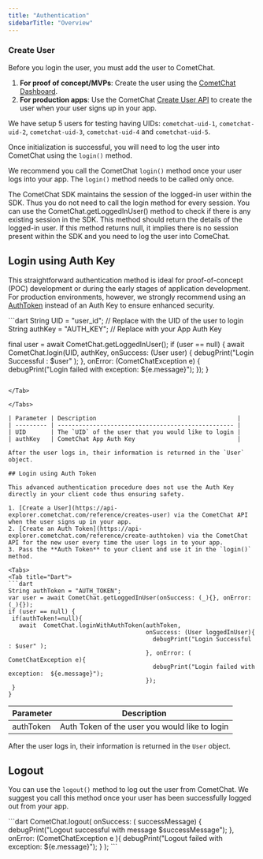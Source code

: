 ```yaml
---
title: "Authentication"
sidebarTitle: "Overview"
---
```




### Create User

Before you login the user, you must add the user to CometChat.

1. **For proof of concept/MVPs**: Create the user using the [CometChat Dashboard](https://app.cometchat.com/).
2. **For production apps**: Use the CometChat [Create User API](https://api-explorer.cometchat.com/reference/creates-user) to create the user when your user signs up in your app.

<Note>

We have setup 5 users for testing having UIDs: `cometchat-uid-1`, `cometchat-uid-2`, `cometchat-uid-3`, `cometchat-uid-4` and `cometchat-uid-5`.

</Note>

Once initialization is successful, you will need to log the user into CometChat using the `login()` method.

We recommend you call the CometChat `login()` method once your user logs into your app. The `login()` method needs to be called only once.

<Warning>

The CometChat SDK maintains the session of the logged-in user within the SDK. Thus you do not need to call the login method for every session. You can use the CometChat.getLoggedInUser() method to check if there is any existing session in the SDK. This method should return the details of the logged-in user. If this method returns null, it implies there is no session present within the SDK and you need to log the user into ComeChat.

</Warning>

## Login using Auth Key

This straightforward authentication method is ideal for proof-of-concept (POC) development or during the early stages of application development. For production environments, however, we strongly recommend using an [AuthToken](#login-using-auth-token) instead of an Auth Key to ensure enhanced security.

<Tabs>
<Tab title="Dart">
```dart
String UID = "user_id"; // Replace with the UID of the user to login
String authKey = "AUTH_KEY"; // Replace with your App Auth Key

final user = await CometChat.getLoggedInUser();
if (user == null) {
await CometChat.login(UID, authKey,
		onSuccess: (User user) {
			debugPrint("Login Successful : $user" );
		}, onError: (CometChatException e) {
			debugPrint("Login failed with exception:  ${e.message}");
		});
}
```

</Tab>

</Tabs>

| Parameter | Description                                        |
| --------- | -------------------------------------------------- |
| UID       | The `UID` of the user that you would like to login |
| authKey   | CometChat App Auth Key                             |

After the user logs in, their information is returned in the `User` object.

## Login using Auth Token

This advanced authentication procedure does not use the Auth Key directly in your client code thus ensuring safety.

1. [Create a User](https://api-explorer.cometchat.com/reference/creates-user) via the CometChat API when the user signs up in your app.
2. [Create an Auth Token](https://api-explorer.cometchat.com/reference/create-authtoken) via the CometChat API for the new user every time the user logs in to your app.
3. Pass the **Auth Token** to your client and use it in the `login()` method.

<Tabs>
<Tab title="Dart">
```dart
String authToken = "AUTH_TOKEN";
var user = await CometChat.getLoggedInUser(onSuccess: (_){}, onError: (_){});
if (user == null) {
 if(authToken!=null){
   await  CometChat.loginWithAuthToken(authToken,
                                       onSuccess: (User loggedInUser){
                                         debugPrint("Login Successful : $user" );
                                       }, onError: ( CometChatException e){
                                         debugPrint("Login failed with exception:  ${e.message}");
                                       });
 }
}
```

</Tab>

</Tabs>

| Parameter                                      | Description |
| ---------------------------------------------- | ----------- |
| authToken                                      | Auth Token of the user you would like to login |

After the user logs in, their information is returned in the `User` object.

## Logout

You can use the `logout()` method to log out the user from CometChat. We suggest you call this method once your user has been successfully logged out from your app.

<Tabs>
<Tab title="Dart">
```dart
CometChat.logout( onSuccess: ( successMessage) {
    debugPrint("Logout successful with message $successMessage");
  }, onError: (CometChatException e ){
    debugPrint("Logout failed with exception:  ${e.message}");
      }
  );
```

</Tab>

</Tabs>
